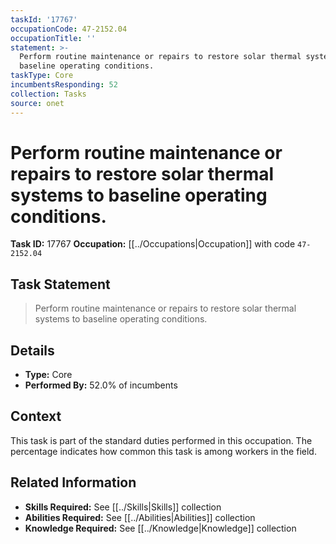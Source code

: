 ```yaml
---
taskId: '17767'
occupationCode: 47-2152.04
occupationTitle: ''
statement: >-
  Perform routine maintenance or repairs to restore solar thermal systems to
  baseline operating conditions.
taskType: Core
incumbentsResponding: 52
collection: Tasks
source: onet
---
```

# Perform routine maintenance or repairs to restore solar thermal systems to baseline operating conditions.

**Task ID:** 17767
**Occupation:** [[../Occupations|Occupation]] with code `47-2152.04`

## Task Statement

> Perform routine maintenance or repairs to restore solar thermal systems to baseline operating conditions.

## Details

- **Type:** Core
- **Performed By:** 52.0% of incumbents

## Context

This task is part of the standard duties performed in this occupation. The percentage indicates how common this task is among workers in the field.

## Related Information

- **Skills Required:** See [[../Skills|Skills]] collection
- **Abilities Required:** See [[../Abilities|Abilities]] collection
- **Knowledge Required:** See [[../Knowledge|Knowledge]] collection

